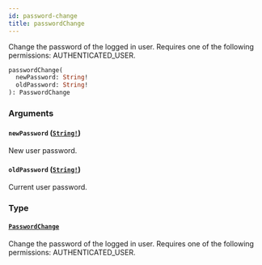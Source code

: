 ```yaml
---
id: password-change
title: passwordChange
---
```


Change the password of the logged in user. Requires one of the following permissions: AUTHENTICATED_USER.

```graphql
passwordChange(
  newPassword: String!
  oldPassword: String!
): PasswordChange

```

### Arguments

#### `newPassword` ([`String!`](../../../developer/api-reference/scalars/string))

New user password.

#### `oldPassword` ([`String!`](../../../developer/api-reference/scalars/string))

Current user password.

### Type

#### [`PasswordChange`](../../../developer/api-reference/objects/password-change)

Change the password of the logged in user. Requires one of the following permissions: AUTHENTICATED_USER.
